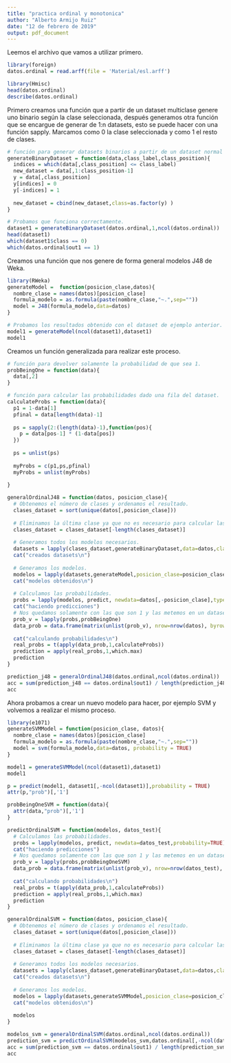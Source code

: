 ```yaml
---
title: "practica ordinal y monotonica"
author: "Alberto Armijo Ruiz"
date: "12 de febrero de 2019"
output: pdf_document
---
```


Leemos el archivo que vamos a utilizar primero.
```r
library(foreign)
datos.ordinal = read.arff(file = 'Material/esl.arff')

library(Hmisc)
head(datos.ordinal)
describe(datos.ordinal)
```



Primero creamos una función que a partir de un dataset multiclase genere uno binario según la clase seleccionada, después generamos otra función que se encargue de generar de 1:n datasets, esto se puede hacer con una función sapply. Marcamos como 0 la clase seleccionada y como 1 el resto de clases.

```r
# función para generar datasets binarios a partir de un dataset normal para programación ordinal.
generateBinaryDataset = function(data,class_label,class_position){
  indices = which(data[,class_position] <= class_label)
  new_dataset = data[,1:class_position-1]
  y = data[,class_position]
  y[indices] = 0
  y[-indices] = 1
  
  new_dataset = cbind(new_dataset,class=as.factor(y) )
}

# Probamos que funciona correctamente.
dataset1 = generateBinaryDataset(datos.ordinal,1,ncol(datos.ordinal))
head(dataset1)
which(dataset1$class == 0)
which(datos.ordinal$out1 == 1)
```

Creamos una función que nos genere de forma general modelos J48 de Weka.
```r
library(RWeka)
generateModel =  function(posicion_clase,datos){
  nombre_clase = names(datos)[posicion_clase]
  formula_modelo = as.formula(paste(nombre_clase,"~.",sep=""))
  model = J48(formula_modelo,data=datos)
}

# Probamos los resultados obtenido con el dataset de ejemplo anterior.
model1 = generateModel(ncol(dataset1),dataset1)
model1
```

Creamos un función generalizada para realizar este proceso.
```r
# función para devolver solamente la probabilidad de que sea 1.
probBeingOne = function(data){
  data[,2]
}

# función para calcular las probabilidades dado una fila del dataset.
calculateProbs = function(data){
  p1 = 1-data[1]
  pfinal = data[length(data)-1]
  
  ps = sapply(2:(length(data)-1),function(pos){
    p = data[pos-1] * (1-data[pos])
  })
  
  ps = unlist(ps)
  
  myProbs = c(p1,ps,pfinal)
  myProbs = unlist(myProbs)
  
}

generalOrdinalJ48 = function(datos, posicion_clase){
  # Obtenemos el número de clases y ordenamos el resultado.
  clases_dataset = sort(unique(datos[,posicion_clase]))
  
  # Eliminamos la última clase ya que no es necesario para calcular las probabilidades
  clases_dataset = clases_dataset[-length(clases_dataset)]
  
  # Generamos todos los modelos necesarios.
  datasets = lapply(clases_dataset,generateBinaryDataset,data=datos,class_position = posicion_clase)
  cat("creados datasets\n")
  
  # Generamos los modelos.
  modelos = lapply(datasets,generateModel,posicion_clase=posicion_clase)
  cat("modelos obtenidos\n")
  
  # Calculamos las probabilidades.
  probs = lapply(modelos, predict, newdata=datos[,-posicion_clase],type="probability")
  cat("haciendo predicciones")
  # Nos quedamos solamente con las que son 1 y las metemos en un dataset.
  prob_v = lapply(probs,probBeingOne)
  data_prob = data.frame(matrix(unlist(prob_v), nrow=nrow(datos), byrow = FALSE))
  
  cat("calculando probabilidades\n")
  real_probs = t(apply(data_prob,1,calculateProbs))
  prediction = apply(real_probs,1,which.max)
  prediction
}

prediction_j48 = generalOrdinalJ48(datos.ordinal,ncol(datos.ordinal))
acc = sum(prediction_j48 == datos.ordinal$out1) / length(prediction_j48)
acc
```

Ahora probamos a crear un nuevo modelo para hacer, por ejemplo SVM y volvemos a realizar el mismo proceso.
```r
library(e1071)
generateSVMModel = function(posicion_clase, datos){
  nombre_clase = names(datos)[posicion_clase]
  formula_modelo = as.formula(paste(nombre_clase,"~.",sep=""))
  model = svm(formula_modelo,data=datos, probability = TRUE)
}

model1 = generateSVMModel(ncol(dataset1),dataset1)
model1

p = predict(model1, dataset1[,-ncol(dataset1)],probability = TRUE)
attr(p,"prob")[,'1']
```

```r

probBeingOneSVM = function(data){
  attr(data,"prob")[,'1']
}

predictOrdinalSVM = function(modelos, datos_test){
  # Calculamos las probabilidades.
  probs = lapply(modelos, predict, newdata=datos_test,probability=TRUE)
  cat("haciendo predicciones")
  # Nos quedamos solamente con las que son 1 y las metemos en un dataset.
  prob_v = lapply(probs,probBeingOneSVM)
  data_prob = data.frame(matrix(unlist(prob_v), nrow=nrow(datos_test), byrow = FALSE))
  
  cat("calculando probabilidades\n")
  real_probs = t(apply(data_prob,1,calculateProbs))
  prediction = apply(real_probs,1,which.max)
  prediction
}

generalOrdinalSVM = function(datos, posicion_clase){
  # Obtenemos el número de clases y ordenamos el resultado.
  clases_dataset = sort(unique(datos[,posicion_clase]))
  
  # Eliminamos la última clase ya que no es necesario para calcular las probabilidades
  clases_dataset = clases_dataset[-length(clases_dataset)]
  
  # Generamos todos los modelos necesarios.
  datasets = lapply(clases_dataset,generateBinaryDataset,data=datos,class_position = posicion_clase)
  cat("creados datasets\n")
  
  # Generamos los modelos.
  modelos = lapply(datasets,generateSVMModel,posicion_clase=posicion_clase)
  cat("modelos obtenidos\n")
  
  modelos
}

modelos_svm = generalOrdinalSVM(datos.ordinal,ncol(datos.ordinal))
prediction_svm = predictOrdinalSVM(modelos_svm,datos.ordinal[,-ncol(datos.ordinal)])
acc = sum(prediction_svm == datos.ordinal$out1) / length(prediction_svm)
acc
```

